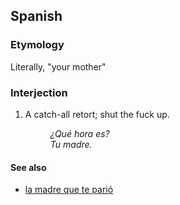 ==Spanish==

===Etymology===
Literally, "your mother"

===Interjection===
{{head|es|interjection}}

# {{label|es|pejorative|slang}} A catch-all retort; shut the fuck up.
#: ''¿Qué hora es?''
#: ''Tu madre.''

====See also====
* [[la madre que te parió]]